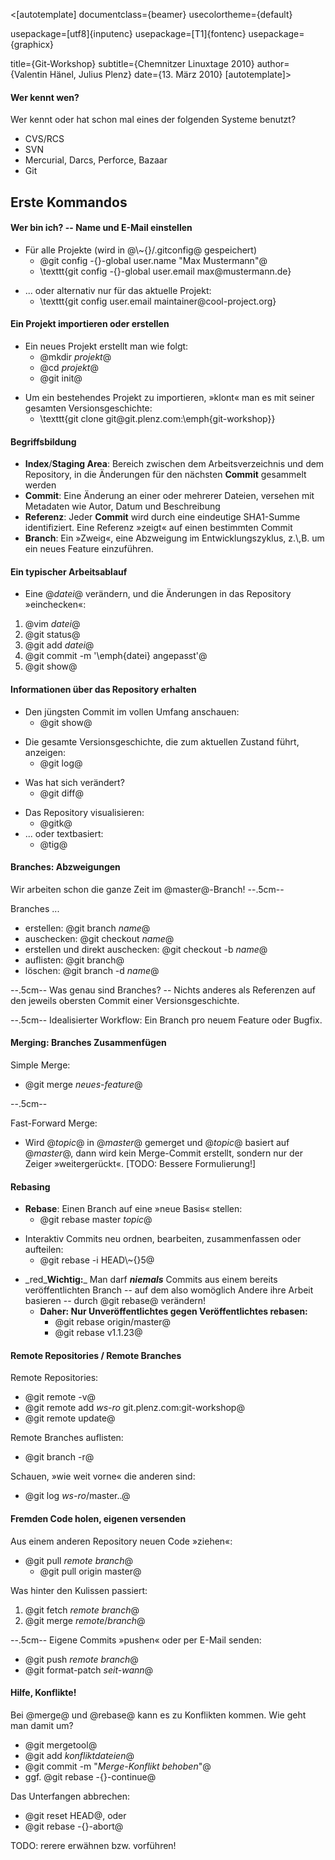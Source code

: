 <[autotemplate]
documentclass={beamer}
usecolortheme={default}

usepackage=[utf8]{inputenc}
usepackage=[T1]{fontenc}
usepackage={graphicx}

title={Git-Workshop}
subtitle={Chemnitzer Linuxtage 2010}
author={Valentin Hänel, Julius Plenz}
date={13. März 2010}
[autotemplate]>

==== Wer kennt wen? ====

Wer kennt oder hat schon mal eines der folgenden Systeme benutzt?
* CVS/RCS
* SVN
* Mercurial, Darcs, Perforce, Bazaar
* Git

== Erste Kommandos ==

==== Wer bin ich? -- Name und E-Mail einstellen ====

* Für alle Projekte (wird in @\~{}/.gitconfig@ gespeichert)
** @git config -{}-global user.name "Max Mustermann"@
** \texttt{git config -{}-global user.email max@mustermann.de}

* ... oder alternativ nur für das aktuelle Projekt:
** \texttt{git config user.email maintainer@cool-project.org}

==== Ein Projekt importieren oder erstellen ====

* Ein neues Projekt erstellt man wie folgt:
** @mkdir ''projekt''@
** @cd ''projekt''@
** @git init@

* Um ein bestehendes Projekt zu importieren, »klont« man es mit seiner gesamten Versionsgeschichte:
** \texttt{git clone git@git.plenz.com:\emph{git-workshop}}

==== Begriffsbildung ====

* '''Index'''/'''Staging Area''': Bereich zwischen dem Arbeitsverzeichnis und dem Repository, in die Änderungen für den nächsten '''Commit''' gesammelt werden
* '''Commit''': Eine Änderung an einer oder mehrerer Dateien, versehen mit Metadaten wie Autor, Datum und Beschreibung
* '''Referenz''': Jeder '''Commit''' wird durch eine eindeutige SHA1-Summe identifiziert. Eine Referenz »zeigt« auf einen bestimmten Commit
* '''Branch''': Ein »Zweig«, eine Abzweigung im Entwicklungszyklus, z.\,B. um ein neues Feature einzuführen.

==== Ein typischer Arbeitsablauf ====

* Eine @''datei''@ verändern, und die Änderungen in das Repository »einchecken«:
# @vim ''datei''@
# @git status@
# @git add ''datei''@
# @git commit -m '\emph{datei} angepasst'@
# @git show@

==== Informationen über das Repository erhalten ====

* Den jüngsten Commit im vollen Umfang anschauen:
** @git show@

* Die gesamte Versionsgeschichte, die zum aktuellen Zustand führt, anzeigen:
** @git log@

* Was hat sich verändert?
** @git diff@

* Das Repository visualisieren:
** @gitk@
* ... oder textbasiert:
** @tig@

==== Branches: Abzweigungen ====

Wir arbeiten schon die ganze Zeit im @master@-Branch!
--.5cm--

Branches ...
* erstellen: @git branch ''name''@
* auschecken: @git checkout ''name''@
* erstellen und direkt auschecken: @git checkout -b ''name''@
* auflisten: @git branch@
* löschen: @git branch -d ''name''@

--.5cm--
Was genau sind Branches? -- Nichts anderes als Referenzen auf den jeweils
obersten Commit einer Versionsgeschichte.

--.5cm--
Idealisierter Workflow: Ein Branch pro neuem Feature oder Bugfix.

==== Merging: Branches Zusammenfügen ====

Simple Merge:
* @git merge ''neues-feature''@

--.5cm--

Fast-Forward Merge:
* Wird @''topic''@ in @''master''@ gemerget und @''topic''@ basiert auf @''master''@, dann wird kein Merge-Commit erstellt, sondern nur der Zeiger »weitergerückt«. [TODO: Bessere Formulierung!]

==== Rebasing ====

* '''Rebase''': Einen Branch auf eine »neue Basis« stellen:
** @git rebase master ''topic''@

* Interaktiv Commits neu ordnen, bearbeiten, zusammenfassen oder aufteilen:
** @git rebase -i HEAD\~{}5@

* _red_'''Wichtig:'''_ Man darf '''''niemals''''' Commits aus einem bereits veröffentlichten Branch -- auf dem also womöglich Andere ihre Arbeit basieren -- durch @git rebase@ verändern!
** '''Daher: Nur Unveröffentlichtes gegen Veröffentlichtes rebasen:'''
*** @git rebase origin/master@
*** @git rebase v1.1.23@

==== Remote Repositories / Remote Branches ====

Remote Repositories:
* @git remote -v@
* @git remote add ''ws-ro'' git.plenz.com:git-workshop@
* @git remote update@

Remote Branches auflisten:
* @git branch -r@

Schauen, »wie weit vorne« die anderen sind:
* @git log ''ws-ro''/master..@

==== Fremden Code holen, eigenen versenden ====

Aus einem anderen Repository neuen Code »ziehen«:
* @git pull ''remote'' ''branch''@
** @git pull origin master@
Was hinter den Kulissen passiert:
# @git fetch ''remote'' ''branch''@
# @git merge ''remote''/''branch''@

--.5cm--
Eigene Commits »pushen« oder per E-Mail senden:
* @git push ''remote'' ''branch''@
* @git format-patch ''seit-wann''@

==== Hilfe, Konflikte! ====

Bei @merge@ und @rebase@ kann es zu Konflikten kommen. Wie geht man damit um?
* @git mergetool@
* @git add ''konfliktdateien''@
* @git commit -m "''Merge-Konflikt behoben''"@
* ggf. @git rebase -{}-continue@

Das Unterfangen abbrechen:
* @git reset HEAD@, oder
* @git rebase -{}-abort@

TODO: rerere erwähnen bzw. vorführen!
